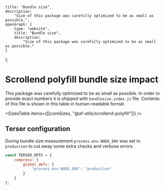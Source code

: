 
    title: "Bundle size",
    description:
        "Size of this package was carefully optimized to be as small as possible.",
    openGraph: {
        type: "website",
        title: "Bundle size",
        description:
            "Size of this package was carefully optimized to be as small as possible."
    }
};

# Scrollend polyfill bundle size impact

This package was carefully optimized to be as small as possible.
In order to provide exact numbers it is shipped with `bundlesize.index.js` file.
Contents of this file is shown in this table in human-readable format.

<SizesTable items={[[coreSizes, "@af-utils/scrollend-polyfill"]]} />

## Terser configuration

During bundle size measurement `process.env.NODE_ENV` was set to `production`
to cut away some extra checks and verbose errors.

```javascript
const TERSER_OPTS = {
    compress: {
        global_defs: {
            "process.env.NODE_ENV": "production"
        }
    }
};
```

